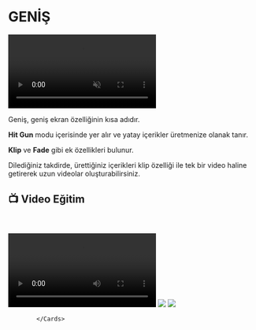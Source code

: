 
# GENİŞ

<video autoPlay muted loop controls>
  <source src="https://forum.ve3.plus/assets/files/2024-04-28/docs-turkce/genis.mp4" type="video/mp4" />
  Your browser does not support the video tag.
</video>


Geniş, geniş ekran özelliğinin kısa adıdır.

**Hit Gun** modu içerisinde yer alır ve yatay içerikler üretmenize olanak tanır.

**Klip** ve **Fade** gibi ek özellikleri bulunur.

Dilediğiniz takdirde, ürettiğiniz içerikleri klip özelliği ile tek bir video haline getirerek uzun videolar oluşturabilirsiniz.

## 📺 Video Eğitim
    

<video controls>
  <source src="https://forum.ve3.plus/assets/files/2024-04-28/docs-turkce-egitimler/yatay.mp4" type="video/mp4" />
  Your browser does not support the video tag.
</video>


  <Cards num={2}>
              <Card title="Klip" image href="/hitgun/genis/klip">
                        <Image src={clip} />
              </Card>
              <Card title="Fade" image href="/hitgun/genis/fade">
                        <Image src={fade} />
              </Card>

            </Cards>